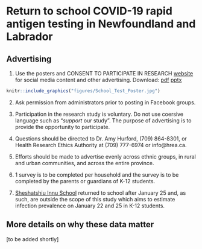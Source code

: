 # Return to school COVID-19 rapid antigen testing in Newfoundland and Labrador {-}

## Advertising {-}
1. Use the posters and CONSENT TO PARTICIPATE IN RESEARCH [website](https://www.mun.ca/science/school-test/) for social media content and other advertising. Download: [pdf](https://github.com/ahurford/website/blob/main/figures/School_Test_Poster.pdf) [pptx](https://github.com/ahurford/website/blob/main/figures/School_Test_Poster.pptx)

```r
knitr::include_graphics("figures/School_Test_Poster.jpg")
```



2. Ask permission from administrators prior to posting in Facebook groups.

3. Participation in the research study is voluntary. Do not use coersive language such as "_support_ our study". The purpose of advertising is to provide the opportunity to participate.

4. Questions should be directed to Dr. Amy Hurford, (709) 864-8301, or Health Research Ethics Authority at (709) 777-6974 or info@hrea.ca.

5. Efforts should be made to advertise evenly across ethnic groups, in rural and urban communities, and across the entire province.

6. 1 survey is to be completed per household and the survey is to be completed by the parents or guardians of K-12 students.

7. [Sheshatshiu Innu School](https://www.cbc.ca/news/canada/newfoundland-labrador/nl-return-to-school-jan-2022-1.6325652) returned to school after January 25 and, as such, are outside the scope of this study which aims to estimate infection prevalence on January 22 and 25 in K-12 students.

## More details on why these data matter {-}
[to be added shortly]
